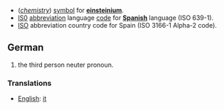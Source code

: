 *(''[[chemistry]]'') [[symbol]] for '''[[einsteinium]]'''.
*[[IS0]] [[abbreviation]] language [[code]] for '''[[Spanish]]''' language (ISO 639-1).
*[[ISO]] abbreviation country code for Spain (ISO 3166-1 Alpha-2 code). 
==German==
#the third person neuter pronoun.

===Translations===
*[[English]]: [[it]]